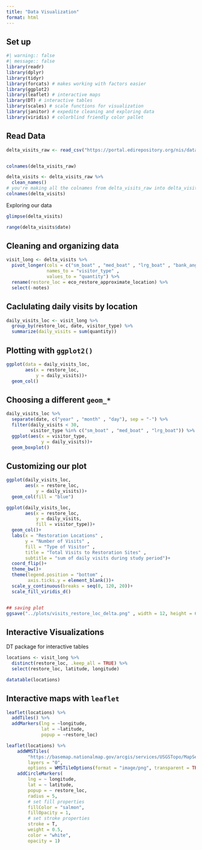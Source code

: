 ```yaml
---
title: "Data Visualization"
format: html
---
```


## Set up
```r

#| warning:: false
#| message:: false
library(readr)
library(dplyr)
library(tidyr)
library(forcats) # makes working with factors easier
library(ggplot2)
library(leaflet) # interactive maps
library(DT) # interactive tables
library(scales) # scale functions for visualization
library(janitor) # expedite cleaning and exploring data
library(viridis) # colorblind friendly color pallet
```


## Read Data
```r
delta_visits_raw <- read_csv("https://portal.edirepository.org/nis/dataviewer?packageid=edi.587.1&entityid=cda8c1384af0089b506d51ad8507641f")


colnames(delta_visits_raw)

delta_visits <- delta_visits_raw %>% 
  clean_names()
# you're making all the colnames from delta_visits_raw into delta_visits and then changing the names all to lower case
colnames(delta_visits)
```

Exploring our data
```r
glimpse(delta_visits)

range(delta_visits$date)
```


## Cleaning and organizing data
```r
visit_long <- delta_visits %>% 
  pivot_longer(cols = c("sm_boat" , "med_boat" , "lrg_boat" , "bank_angler" , "scientist" , "cars"), 
               names_to = "visitor_type" ,
               values_to = "quantity") %>% 
  rename(restore_loc = eco_restore_approximate_location) %>% 
  select(-notes)
```

## Caclulating daily visits by location
```r
daily_visits_loc <- visit_long %>% 
  group_by(restore_loc, date, visitor_type) %>% 
  summarize(daily_visits = sum(quantity))
```

## Plotting with `ggplot2()`
```r
ggplot(data = daily_visits_loc,
       aes(x = restore_loc,
           y = daily_visits))+
  geom_col()
```


## Choosing a different `geom_*`
```r
daily_visits_loc %>% 
  separate(date, c("year" , "month" , "day"), sep = "-") %>% 
  filter(daily_visits < 30, 
         visitor_type %in% c("sm_boat" , "med_boat" , "lrg_boat")) %>% 
  ggplot(aes(x = visitor_type, 
             y = daily_visits))+
  geom_boxplot()
```

## Customizing our plot
```r
ggplot(daily_visits_loc,
       aes(x = restore_loc, 
           y = daily_visits))+
  geom_col(fill = "blue")
```

```r
ggplot(daily_visits_loc, 
       aes(x = restore_loc,
           y = daily_visits, 
           fill = visitor_type))+
  geom_col()+
  labs(x = "Restoration Locations" ,
       y = "Number of Visits" , 
       fill = "Type of Visitor" , 
       title = "Total Visits to Restoration Sites" ,
       subtitle = "sum of daily visits during study period")+
  coord_flip()+
  theme_bw()+
  theme(legend.position = "bottom" ,
        axis.ticks.y = element_blank())+
  scale_y_continuous(breaks = seq(0, 120, 20))+
  scale_fill_viridis_d()


## saving plot 
ggsave("../plots/visits_restore_loc_delta.png" , width = 12, height = 6, units = "in")

```


## Interactive Visualizations

DT package for interactive tables
```r
locations <- visit_long %>% 
  distinct(restore_loc, .keep_all = TRUE) %>% 
  select(restore_loc, latitude, longitude)

```

```r
datatable(locations)
```

## Interactive maps with `leaflet`

```r
leaflet(locations) %>% 
  addTiles() %>% 
  addMarkers(lng = ~longitude,
             lat = ~latitude,
             popup = ~restore_loc)
```

```r
leaflet(locations) %>%
    addWMSTiles(
        "https://basemap.nationalmap.gov/arcgis/services/USGSTopo/MapServer/WmsServer",
        layers = "0",
        options = WMSTileOptions(format = "image/png", transparent = TRUE)) %>%
    addCircleMarkers(
        lng = ~ longitude,
        lat = ~ latitude,
        popup = ~ restore_loc,
        radius = 5,
        # set fill properties
        fillColor = "salmon",
        fillOpacity = 1,
        # set stroke properties
        stroke = T,
        weight = 0.5,
        color = "white",
        opacity = 1)
```














